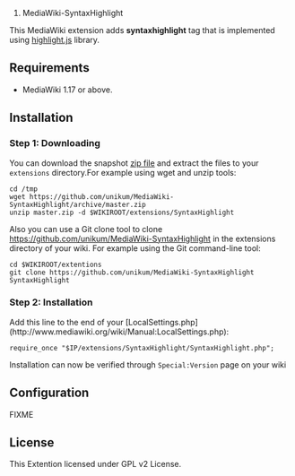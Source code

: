 # MediaWiki-SyntaxHighlight

This MediaWiki extension adds '''syntaxhighlight''' tag that is implemented using
[http://highlightjs.org highlight.js] library.

== Requirements ==

* MediaWiki 1.17 or above.

== Installation ==

=== Step 1: Downloading ===

You can download the snapshot [https://github.com/unikum/MediaWiki-SyntaxHighlight/archive/master.zip zip file] and extract the files to your <code>extensions</code> directory.For example using wget and unzip tools:

<pre>
cd /tmp
wget https://github.com/unikum/MediaWiki-SyntaxHighlight/archive/master.zip
unzip master.zip -d $WIKIROOT/extensions/SyntaxHighlight
</pre>

Also you can use a Git clone tool to clone https://github.com/unikum/MediaWiki-SyntaxHighlight in the extensions directory of your wiki. For example using the Git command-line tool:

<pre>
cd $WIKIROOT/extentions
git clone https://github.com/unikum/MediaWiki-SyntaxHighlight SyntaxHighlight
</pre>

=== Step 2: Installation ===

Add this line to the end of your [LocalSettings.php](http://www.mediawiki.org/wiki/Manual:LocalSettings.php):

<pre>
require_once "$IP/extensions/SyntaxHighlight/SyntaxHighlight.php";
</pre>

Installation can now be verified through <code>Special:Version</code> page on your wiki

== Configuration ==

FIXME

== License ==

This Extention licensed under GPL v2 License.
